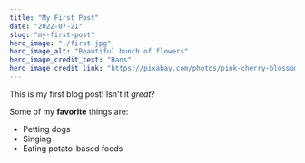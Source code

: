 ```yaml
---
title: "My First Post"
date: "2022-07-21"
slug: "my-first-post"
hero_image: "./first.jpg"
hero_image_alt: "Beautiful bunch of flowers"
hero_image_credit_text: "Hans"
hero_image_credit_link: "https://pixabay.com/photos/pink-cherry-blossoms-flowers-branch-324175/"
---
```


This is my first blog post! Isn't it *great*?

Some of my **favorite** things are:

* Petting dogs
* Singing
* Eating potato-based foods

